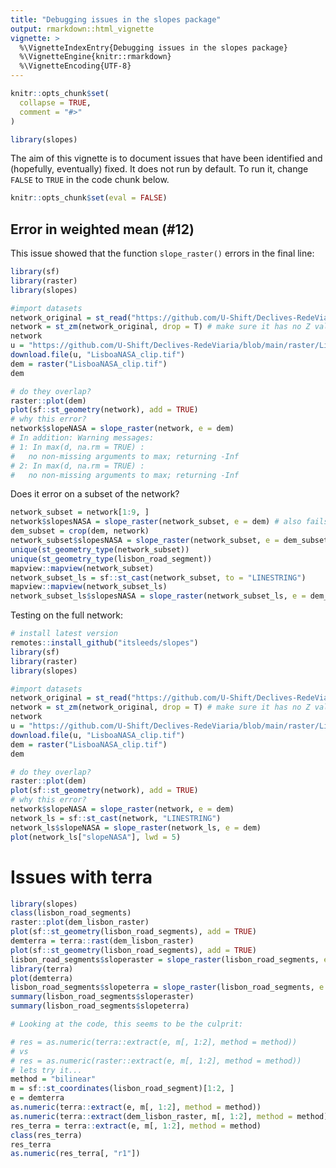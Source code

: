 ```yaml
---
title: "Debugging issues in the slopes package"
output: rmarkdown::html_vignette
vignette: >
  %\VignetteIndexEntry{Debugging issues in the slopes package}
  %\VignetteEngine{knitr::rmarkdown}
  %\VignetteEncoding{UTF-8}
---
```


```r
knitr::opts_chunk$set(
  collapse = TRUE,
  comment = "#>"
)
```

```r
library(slopes)
```

The aim of this vignette is to document issues that have been identified and (hopefully, eventually) fixed.
It does not run by default.
To run it, change `FALSE` to `TRUE` in the code chunk below.

```r
knitr::opts_chunk$set(eval = FALSE)
```


## Error in weighted mean (#12)

This issue showed that the function `slope_raster()` errors in the final line:

```r
library(sf)
library(raster)
library(slopes)

#import datasets
network_original = st_read("https://github.com/U-Shift/Declives-RedeViaria/blob/main/shapefiles/RedeViariaLisboa_dadosabertos.gpkg?raw=true")
network = st_zm(network_original, drop = T) # make sure it has no Z values stored
network
u = "https://github.com/U-Shift/Declives-RedeViaria/blob/main/raster/LisboaNASA_clip.tif?raw=true"
download.file(u, "LisboaNASA_clip.tif")
dem = raster("LisboaNASA_clip.tif")
dem

# do they overlap?
raster::plot(dem)
plot(sf::st_geometry(network), add = TRUE)
# why this error?
network$slopeNASA = slope_raster(network, e = dem)
# In addition: Warning messages:
# 1: In max(d, na.rm = TRUE) :
#   no non-missing arguments to max; returning -Inf
# 2: In max(d, na.rm = TRUE) :
#   no non-missing arguments to max; returning -Inf
```

Does it error on a subset of the network?

```r
network_subset = network[1:9, ]
network$slopesNASA = slope_raster(network_subset, e = dem) # also fails with the same error
dem_subset = crop(dem, network)
network_subset$slopesNASA = slope_raster(network_subset, e = dem_subset) # also fails with the same error
unique(st_geometry_type(network_subset))
unique(st_geometry_type(lisbon_road_segment))
mapview::mapview(network_subset)
network_subset_ls = sf::st_cast(network_subset, to = "LINESTRING")
mapview::mapview(network_subset_ls)
network_subset_ls$slopesNASA = slope_raster(network_subset_ls, e = dem_subset) 
```

Testing on the full network:


```r
# install latest version
remotes::install_github("itsleeds/slopes")
library(sf)
library(raster)
library(slopes)

#import datasets
network_original = st_read("https://github.com/U-Shift/Declives-RedeViaria/blob/main/shapefiles/RedeViariaLisboa_dadosabertos.gpkg?raw=true")
network = st_zm(network_original, drop = T) # make sure it has no Z values stored
network
u = "https://github.com/U-Shift/Declives-RedeViaria/blob/main/raster/LisboaNASA_clip.tif?raw=true"
download.file(u, "LisboaNASA_clip.tif")
dem = raster("LisboaNASA_clip.tif")
dem

# do they overlap?
raster::plot(dem)
plot(sf::st_geometry(network), add = TRUE)
# why this error?
network$slopeNASA = slope_raster(network, e = dem)
network_ls = sf::st_cast(network, "LINESTRING")
network_ls$slopeNASA = slope_raster(network_ls, e = dem)
plot(network_ls["slopeNASA"], lwd = 5)
```

# Issues with terra

```r
library(slopes)
class(lisbon_road_segments)
raster::plot(dem_lisbon_raster)
plot(sf::st_geometry(lisbon_road_segments), add = TRUE)
demterra = terra::rast(dem_lisbon_raster)
plot(sf::st_geometry(lisbon_road_segments), add = TRUE)
lisbon_road_segments$sloperaster = slope_raster(lisbon_road_segments, e = dem_lisbon_raster)
library(terra)
plot(demterra)
lisbon_road_segments$slopeterra = slope_raster(lisbon_road_segments, e = demterra, terra = T)
summary(lisbon_road_segments$sloperaster)
summary(lisbon_road_segments$slopeterra)

# Looking at the code, this seems to be the culprit:

# res = as.numeric(terra::extract(e, m[, 1:2], method = method))
# vs
# res = as.numeric(raster::extract(e, m[, 1:2], method = method))
# lets try it...
method = "bilinear"
m = sf::st_coordinates(lisbon_road_segment)[1:2, ]
e = demterra
as.numeric(terra::extract(e, m[, 1:2], method = method))
as.numeric(terra::extract(dem_lisbon_raster, m[, 1:2], method = method))
res_terra = terra::extract(e, m[, 1:2], method = method)
class(res_terra)
res_terra
as.numeric(res_terra[, "r1"])
```


